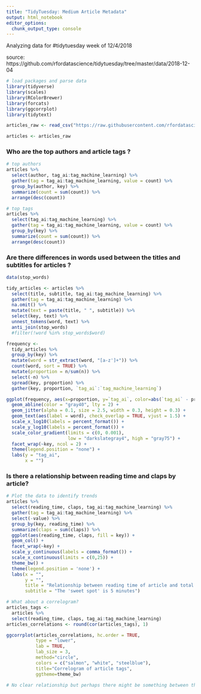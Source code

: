 ```yaml
---
title: "TidyTuesday: Medium Article Metadata"
output: html_notebook
editor_options: 
  chunk_output_type: console
---
```


Analyzing data for #tidytuesday week of 12/4/2018

source: https://github.com/rfordatascience/tidytuesday/tree/master/data/2018-12-04

```r
# load packages and parse data
library(tidyverse)
library(scales)
library(RColorBrewer)
library(forcats)
library(ggcorrplot)
library(tidytext)

articles_raw <- read_csv("https://raw.githubusercontent.com/rfordatascience/tidytuesday/master/data/2018-12-04/medium_datasci.csv")

articles <- articles_raw
```



### Who are the top authors and article tags ?
```r
# top authors
articles %>%
  select(author, tag_ai:tag_machine_learning) %>%
  gather(tag = tag_ai:tag_machine_learning, value = count) %>%
  group_by(author, key) %>%
  summarize(count = sum(count)) %>% 
  arrange(desc(count)) 

# top tags
articles %>%
  select(tag_ai:tag_machine_learning) %>%
  gather(tag = tag_ai:tag_machine_learning, value = count) %>%
  group_by(key) %>%
  summarize(count = sum(count)) %>%
  arrange(desc(count)) 
```

### Are there differences in words used between the titles and subtitles for articles ?
```r
data(stop_words)

tidy_articles <- articles %>% 
  select(title, subtitle, tag_ai:tag_machine_learning) %>%
  gather(tag = tag_ai:tag_machine_learning) %>% 
  na.omit() %>%
  mutate(text = paste(title, " ", subtitle)) %>%
  select(key, text) %>%
  unnest_tokens(word, text) %>%
  anti_join(stop_words)
  #filter(!word %in% stop_words$word)

frequency <- 
  tidy_articles %>%
  group_by(key) %>%
  mutate(word = str_extract(word, "[a-z']+")) %>%
  count(word, sort = TRUE) %>%
  mutate(proportion = n/sum(n)) %>%
  select(-n) %>%
  spread(key, proportion) %>%
  gather(key, proportion, `tag_ai`:`tag_machine_learning`)

ggplot(frequency, aes(x=proportion, y=`tag_ai`, color=abs(`tag_ai` - proportion))) +
  geom_abline(color = "gray40", lty = 2) +
  geom_jitter(alpha = 0.1, size = 2.5, width = 0.3, height = 0.3) +
  geom_text(aes(label = word), check_overlap = TRUE, vjust = 1.5) +
  scale_x_log10(labels = percent_format()) +
  scale_y_log10(labels = percent_format()) +
  scale_color_gradient(limits = c(0, 0.001), 
                       low = "darkslategray4", high = "gray75") +
  facet_wrap(~key, ncol = 2) +
  theme(legend.position = "none") +
  labs(y = "tag_ai",
       x = "")
```


### Is there a relationship between reading time and claps by article?
```r
# Plot the data to identify trends
articles %>%
  select(reading_time, claps, tag_ai:tag_machine_learning) %>%
  gather(tag = tag_ai:tag_machine_learning) %>% 
  select(-value) %>% 
  group_by(key, reading_time) %>%
  summarize(claps = sum(claps)) %>% 
  ggplot(aes(reading_time, claps, fill = key)) + 
  geom_col() +
  facet_wrap(~key) +
  scale_y_continuous(labels = comma_format()) +
  scale_x_continuous(limits = c(0,25)) +
  theme_bw() + 
  theme(legend.position = 'none') +
  labs(x = "",
       y = "",
       title = "Relationship between reading time of article and total number of claps",
       subtitle = "The 'sweet spot' is 5 minutes")

# What about a correlogram?
articles_tags <- 
  articles %>%
  select(reading_time, claps, tag_ai:tag_machine_learning) 
articles_correlations <- round(cor(articles_tags), 1)

ggcorrplot(articles_correlations, hc.order = TRUE, 
           type = "lower", 
           lab = TRUE, 
           lab_size = 3, 
           method="circle", 
           colors = c("salmon", "white", "steelblue"), 
           title="Correlogram of article tags", 
           ggtheme=theme_bw)

# No clear relationship but perhaps there might be something between the different tags ?

```
